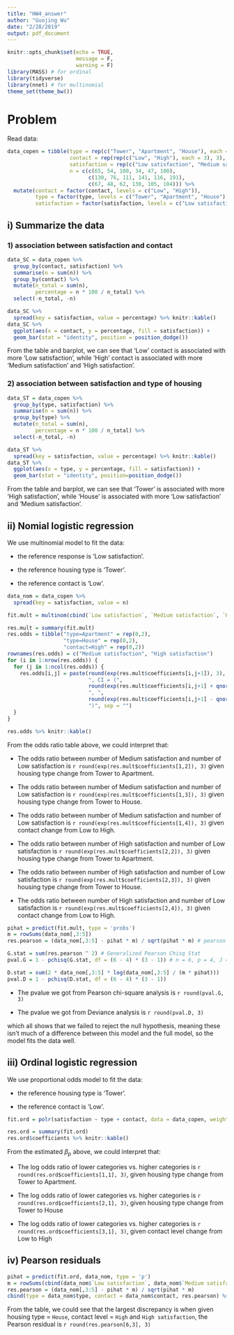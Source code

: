 ```yaml
---
title: "HW4_answer"
author: "Guojing Wu"
date: "2/28/2019"
output: pdf_document
---
```


```r
knitr::opts_chunk$set(echo = TRUE, 
                      message = F, 
                      warning = F)
library(MASS) # for ordinal
library(tidyverse)
library(nnet) # for multinomial
theme_set(theme_bw())
```

# Problem

Read data:
```r
data_copen = tibble(type = rep(c("Tower", "Apartment", "House"), each = 6), 
                    contact = rep(rep(c("Low", "High"), each = 3), 3),
                    satisfaction = rep(c("Low satisfaction", "Medium satisfaction", "High satisfaction"), 6), 
                    n = c(c(65, 54, 100, 34, 47, 100), 
                          c(130, 76, 111, 141, 116, 191), 
                          c(67, 48, 62, 130, 105, 104))) %>% 
  mutate(contact = factor(contact, levels = c("Low", "High")), 
         type = factor(type, levels = c("Tower", "Apartment", "House")), 
         satisfaction = factor(satisfaction, levels = c("Low satisfaction", "Medium satisfaction", "High satisfaction")))
```

## i) Summarize the data

### 1) association between satisfaction and contact

```r
data_SC = data_copen %>% 
  group_by(contact, satisfaction) %>% 
  summarise(n = sum(n)) %>% 
  group_by(contact) %>% 
  mutate(n_total = sum(n), 
         percentage = n * 100 / n_total) %>% 
  select(-n_total, -n)

data_SC %>% 
  spread(key = satisfaction, value = percentage) %>% knitr::kable()
data_SC %>% 
  ggplot(aes(x = contact, y = percentage, fill = satisfaction)) +
  geom_bar(stat = "identity", position = position_dodge())
```

From the table and barplot, we can see that 'Low' contact is associated with more 'Low satisfaction', while 'High' contact is associated with more 'Medium satisfaction' and 'High satisfaction'.

### 2) association between satisfaction and type of housing

```r
data_ST = data_copen %>% 
  group_by(type, satisfaction) %>% 
  summarise(n = sum(n)) %>% 
  group_by(type) %>% 
  mutate(n_total = sum(n), 
         percentage = n * 100 / n_total) %>% 
  select(-n_total, -n) 

data_ST %>% 
  spread(key = satisfaction, value = percentage) %>% knitr::kable()
data_ST %>% 
  ggplot(aes(x = type, y = percentage, fill = satisfaction)) +
  geom_bar(stat = "identity", position=position_dodge())
```

From the table and barplot, we can see that 'Tower' is associated with more 'High satisfaction', while 'House' is associated with more 'Low satisfaction' and 'Medium satisfaction'.

## ii) Nomial logistic regression

We use multinomial model to fit the data:

* the reference response is 'Low satisfaction'.

* the reference housing type is 'Tower'.

* the reference contact is 'Low'.

```r
data_nom = data_copen %>% 
  spread(key = satisfaction, value = n)

fit.mult = multinom(cbind(`Low satisfaction`, `Medium satisfaction`, `High satisfaction`) ~ type + contact, data = data_nom)

res.mult = summary(fit.mult)
res.odds = tibble("type=Apartment" = rep(0,2), 
                  "type=House" = rep(0,2),
                  "contact=High" = rep(0,2))
rownames(res.odds) = c("Medium satisfaction", "High satisfaction")
for (i in 1:nrow(res.odds)) {
  for (j in 1:ncol(res.odds)) {
    res.odds[i,j] = paste(round(exp(res.mult$coefficients[i,j+1]), 3),
                          ", CI = (", 
                          round(exp(res.mult$coefficients[i,j+1] + qnorm(0.025) * res.mult$standard.errors[i,j+1]), 3), 
                          ", ", 
                          round(exp(res.mult$coefficients[i,j+1] - qnorm(0.025) * res.mult$standard.errors[i,j+1]), 3), 
                          ")", sep = "")
  }
}

res.odds %>% knitr::kable()
```

From the odds ratio table above, we could interpret that:

* The odds ratio between number of Medium satisfaction and number of Low satisfaction is `r round(exp(res.mult$coefficients[1,2]), 3)` given housing type change from Tower to Apartment.

* The odds ratio between number of Medium satisfaction and number of Low satisfaction is `r round(exp(res.mult$coefficients[1,3]), 3)` given housing type change from Tower to House.

* The odds ratio between number of Medium satisfaction and number of Low satisfaction is `r round(exp(res.mult$coefficients[1,4]), 3)` given contact change from Low to High.

* The odds ratio between number of High satisfaction and number of Low satisfaction is `r round(exp(res.mult$coefficients[2,2]), 3)` given housing type change from Tower to Apartment.

* The odds ratio between number of High satisfaction and number of Low satisfaction is `r round(exp(res.mult$coefficients[2,3]), 3)` given housing type change from Tower to House.

* The odds ratio between number of High satisfaction and number of Low satisfaction is `r round(exp(res.mult$coefficients[2,4]), 3)` given contact change from Low to High.

```r
pihat = predict(fit.mult, type = 'probs') 
m = rowSums(data_nom[,3:5])
res.pearson = (data_nom[,3:5] - pihat * m) / sqrt(pihat * m) # pearson residuals 

G.stat = sum(res.pearson ^ 2) # Generalized Pearson Chisq Stat
pval.G = 1 - pchisq(G.stat, df = (6 - 4) * (3 - 1)) # n = 6, p = 4, J = 3

D.stat = sum(2 * data_nom[,3:5] * log(data_nom[,3:5] / (m * pihat)))
pval.D = 1 - pchisq(D.stat, df = (6 - 4) * (3 - 1))
```

* The pvalue we got from Pearson chi-square analysis is `r round(pval.G, 3)`

* The pvalue we got from Deviance analysis is `r round(pval.D, 3)`

which all shows that we failed to reject the null hypothesis, meaning these isn't much of a difference between this model and the full model, so the model fits the data well.

## iii) Ordinal logistic regression

We use proportional odds model to fit the data:

* the reference housing type is 'Tower'.

* the reference contact is 'Low'.

```r
fit.ord = polr(satisfaction ~ type + contact, data = data_copen, weights = n)

res.ord = summary(fit.ord)
res.ord$coefficients %>% knitr::kable()
```

From the estimated $\beta_{p}$ above, we could interpret that:

* The log odds ratio of lower categories vs. higher categories is `r round(res.ord$coefficients[1,1], 3)`, given housing type change from Tower to Apartment.

* The log odds ratio of lower categories vs. higher categories is `r round(res.ord$coefficients[2,1], 3)`, given housing type change from Tower to House

* The log odds ratio of lower categories vs. higher categories is `r round(res.ord$coefficients[3,1], 3)`, given contact level change from Low to High

## iv) Pearson residuals

```r
pihat = predict(fit.ord, data_nom, type = 'p')
m = rowSums(cbind(data_nom$`Low satisfaction`, data_nom$`Medium satisfaction`, data_nom$`High satisfaction`))
res.pearson = (data_nom[,3:5] - pihat * m) / sqrt(pihat * m)
cbind(type = data_nom$type, contact = data_nom$contact, res.pearson) %>% knitr::kable()
```

From the table, we could see that the largest discrepancy is when given housing type = `House`, contact level = `High` and `High satisfaction`, the Pearson residual is `r round(res.pearson[6,3], 3)`